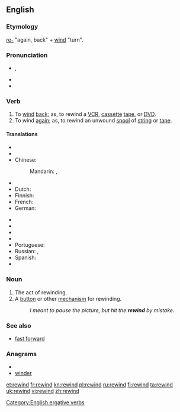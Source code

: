 ==English==

===Etymology===
[[re-]] "again, back" + [[wind]] "turn".

===Pronunciation===
* {{IPA|/riˈwaɪnd/}}, {{SAMPA|/ri"waInd/}}

* {{hyphenation|re|wind}}
* {{rhymes|aɪnd}}

===Verb===
{{en-verb|rewinds|rewinding|rewound}}

# To [[wind]] [[back]]; as, to rewind a [[VCR]], [[cassette]] [[tape]], or [[DVD]].
# To wind [[again]]; as, to rewind an unwound [[spool]] of [[string]] or [[tape]].

====Translations====
{{trans-see|wind back}}
{{trans-top|to wind again}}
* {{trreq|ar}}
* {{trreq|hy}}
* Chinese:
*: Mandarin: {{t|cmn|重繞|sc=Hani}},  {{t|cmn|重绕|tr=chóngrào|sc=Hani}}
* {{trreq|cs}}
* Dutch: {{t|nl|weer oprollen}}
* Finnish: {{t|fi|kelata uudelleen}}
* French: {{t+|fr|rembobiner}}
* German: {{t|de|zurückspulen}}
{{trans-mid}}
* {{trreq|hi}}
* {{trreq|it}}
* {{trreq|ja}}
* {{trreq|ko}}
* Portuguese: {{t-|pt|rebobinar}}
* Russian: {{t|ru|перематывать|tr=peremátyvat'}} {{impf}},  {{t|ru|перемотать|tr=peremotát'}} {{pf.}}
* Spanish: {{t-|es|rebobinar}}
* {{trreq|vi}}
{{trans-bottom}}

===Noun===
{{en-noun}}

# The act of rewinding.
# A [[button]] or other [[mechanism]] for rewinding.
#: ''I meant to pause the picture, but hit the '''rewind''' by mistake.''

===See also===
* [[fast forward]]

===Anagrams===
* {{alphagram|deinrw}}
* [[winder#English|winder]]

[[Category:English ergative verbs]]

[[et:rewind]]
[[fr:rewind]]
[[kn:rewind]]
[[pl:rewind]]
[[ru:rewind]]
[[fi:rewind]]
[[ta:rewind]]
[[uk:rewind]]
[[vi:rewind]]
[[zh:rewind]]